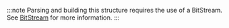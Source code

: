 :::note
Parsing and building this structure requires the use of a BitStream. See [BitStream](/docs/networking/common-encoding-patterns/bitstream.mdx) for more information.
:::
